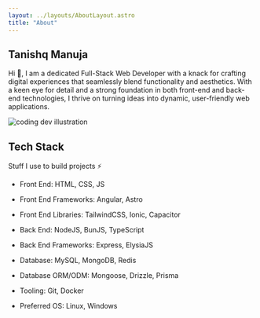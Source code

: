 ```yaml
---
layout: ../layouts/AboutLayout.astro
title: "About"
---
```



## Tanishq Manuja

Hi 👋, I am a dedicated Full-Stack Web Developer with a knack for crafting digital experiences that seamlessly blend functionality and aesthetics. With a keen eye for detail and a strong foundation in both front-end and back-end technologies, I thrive on turning ideas into dynamic, user-friendly web applications.

<div>
  <Image src={dev} class="mx-auto sm:w-1/2" alt="coding dev illustration" />
</div>

## Tech Stack

Stuff I use to build projects ⚡

- Front End: HTML, CSS, JS
- Front End Frameworks: Angular, Astro
- Front End Libraries: TailwindCSS, Ionic, Capacitor

- Back End: NodeJS, BunJS, TypeScript
- Back End Frameworks: Express, ElysiaJS

- Database: MySQL, MongoDB, Redis
- Database ORM/ODM: Mongoose, Drizzle, Prisma

- Tooling: Git, Docker
- Preferred OS: Linux, Windows
